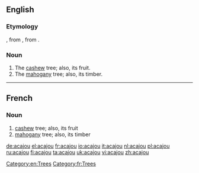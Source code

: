 ==English==

===Etymology===
{{etyl|fr}}, from {{etyl|pt}} {{term|acaju|lang=pt}}, from {{etyl|tup|en}} {{term|acajuba}}.

===Noun===
{{en-noun}}

# The [[cashew]] tree; also, its fruit.
# The [[mahogany]] tree; also, its timber.

[[Category:en:Trees]]
----

==French==

===Noun===
{{fr-noun|m}}

# [[cashew]] tree; also, its fruit
# [[mahogany]] tree; also, its timber

[[Category:fr:Trees]]

[[de:acajou]]
[[el:acajou]]
[[fr:acajou]]
[[io:acajou]]
[[it:acajou]]
[[nl:acajou]]
[[pl:acajou]]
[[ru:acajou]]
[[fi:acajou]]
[[ta:acajou]]
[[uk:acajou]]
[[vi:acajou]]
[[zh:acajou]]